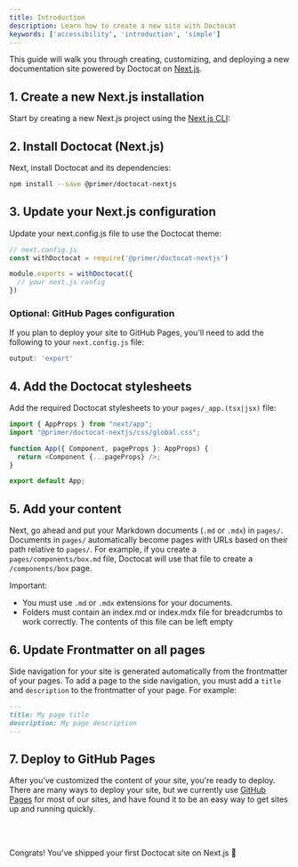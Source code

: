 ```yaml
---
title: Introduction
description: Learn how to create a new site with Doctocat
keywords: ['accessibility', 'introduction', 'simple']
---
```


This guide will walk you through creating, customizing, and deploying a new documentation site powered by Doctocat on [Next.js](https://nextjs.org/).

## 1. Create a new Next.js installation

Start by creating a new Next.js project using the [Next.js CLI](https://nextjs.org/docs/getting-started/installation):

## 2. Install Doctocat (Next.js)

Next, install Doctocat and its dependencies:

```bash
npm install --save @primer/doctocat-nextjs
```

## 3. Update your Next.js configuration

Update your next.config.js file to use the Doctocat theme:

```js
// next.config.js
const withDoctocat = require('@primer/doctocat-nextjs')

module.exports = withDoctocat({
  // your next.js config
})
```

### Optional: GitHub Pages configuration

If you plan to deploy your site to GitHub Pages, you'll need to add the following to your `next.config.js` file:

```js
output: 'export'
```

## 4. Add the Doctocat stylesheets

Add the required Doctocat stylesheets to your `pages/_app.(tsx|jsx)` file:

```js
import { AppProps } from "next/app";
import "@primer/doctocat-nextjs/css/global.css";

function App({ Component, pageProps }: AppProps) {
  return <Component {...pageProps} />;
}

export default App;
```

## 5. Add your content

Next, go ahead and put your Markdown documents (`.md` or `.mdx`) in `pages/`. Documents in `pages/` automatically become pages with URLs based on their path relative to `pages/`. For example, if you create a `pages/components/box.md` file, Doctocat will use that file to create a `/components/box` page.

Important:

- You must use `.md` or `.mdx` extensions for your documents.
- Folders must contain an index.md or index.mdx file for breadcrumbs to work correctly. The contents of this file can be left empty

## 6. Update Frontmatter on all pages

Side navigation for your site is generated automatically from the frontmatter of your pages. To add a page to the side navigation, you must add a `title` and `description` to the frontmatter of your page. For example:

```md
---
title: My page title
description: My page description
---
```

## 7. Deploy to GitHub Pages

After you've customized the content of your site, you're ready to deploy. There are many ways to deploy your site, but we currently use [GitHub Pages](https://pages.github.com/) for most of our sites, and have found it to be an easy way to get sites up and running quickly.

<br />
<br />

Congrats! You've shipped your first Doctocat site on Next.js 🎉
